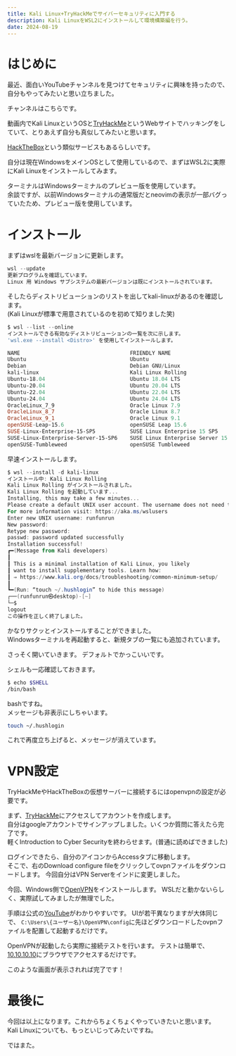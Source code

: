```yaml
---
title: Kali Linux+TryHackMeでサイバーセキュリティに入門する
description: Kali LinuxをWSL2にインストールして環境構築編を行う。
date: 2024-08-19
---
```



# はじめに

最近、面白いYouTubeチャンネルを見つけてセキュリティに興味を持ったので、自分もやってみたいと思い立ちました。

チャンネルはこちらです。

<Card
  href="https://www.youtube.com/@tamashiiwoyokose"
  title="しいたま@サイバーセキュリティ"
  description="free cybersecurity education and ethical hacking このチャンネルでは、主にサイバーセキュリティの話題に関する解説動画を投稿します。 動画内の技術は、法律の範囲内でのみ使用し、悪用はしないでください"
/>

動画内でKali LinuxというOSと[TryHackMe](https://tryhackme.com/)というWebサイトでハッキングをしていて、とりあえず自分も真似してみたいと思います。

[HackTheBox](https://academy.hackthebox.com/)という類似サービスもあるらしいです。

自分は現在WindowsをメインOSとして使用しているので、まずはWSL2に実際にKali Linuxをインストールしてみます。

ターミナルはWindowsターミナルのプレビュー版を使用しています。  
余談ですが、以前Windowsターミナルの通常版だとneovimの表示が一部バグっていたため、プレビュー版を使用しています。

# インストール

まずはwslを最新バージョンに更新します。

```powershell
wsl --update                                                                                                                                                  19:19:57
更新プログラムを確認しています。
Linux 用 Windows サブシステムの最新バージョンは既にインストールされています。
```

そしたらディストリビューションのリストを出してkali-linuxがあるのを確認します。  
(Kali Linuxが標準で用意されているのを初めて知りました笑)

```powershell
$ wsl --list --online                                                                                                                                           19:20:03
インストールできる有効なディストリビューションの一覧を次に示します。
'wsl.exe --install <Distro>' を使用してインストールします。

NAME                                   FRIENDLY NAME
Ubuntu                                 Ubuntu
Debian                                 Debian GNU/Linux
kali-linux                             Kali Linux Rolling
Ubuntu-18.04                           Ubuntu 18.04 LTS
Ubuntu-20.04                           Ubuntu 20.04 LTS
Ubuntu-22.04                           Ubuntu 22.04 LTS
Ubuntu-24.04                           Ubuntu 24.04 LTS
OracleLinux_7_9                        Oracle Linux 7.9
OracleLinux_8_7                        Oracle Linux 8.7
OracleLinux_9_1                        Oracle Linux 9.1
openSUSE-Leap-15.6                     openSUSE Leap 15.6
SUSE-Linux-Enterprise-15-SP5           SUSE Linux Enterprise 15 SP5
SUSE-Linux-Enterprise-Server-15-SP6    SUSE Linux Enterprise Server 15 SP6
openSUSE-Tumbleweed                    openSUSE Tumbleweed
```

早速インストールします。

```powershell
$ wsl --install -d kali-linux                                                                                                                                   19:22:20
インストール中: Kali Linux Rolling
Kali Linux Rolling がインストールされました。
Kali Linux Rolling を起動しています...
Installing, this may take a few minutes...
Please create a default UNIX user account. The username does not need to match your Windows username.
For more information visit: https://aka.ms/wslusers
Enter new UNIX username: runfunrun
New password:
Retype new password:
passwd: password updated successfully
Installation successful!
┏━(Message from Kali developers)
┃
┃ This is a minimal installation of Kali Linux, you likely
┃ want to install supplementary tools. Learn how:
┃ ⇒ https://www.kali.org/docs/troubleshooting/common-minimum-setup/
┃
┗━(Run: “touch ~/.hushlogin” to hide this message)
┌──(runfunrun㉿desktop)-[~]
└─$
logout
この操作を正しく終了しました。
```

かなりサクッとインストールすることができました。  
Windowsターミナルを再起動すると、新規タブの一覧にも追加されています。

<ImageZoom
  src='https://i.gyazo.com/e54052fcea8739b2e1b78f44815e5062.png'
  width={450}
  height={507}
  alt='image by gyazo'
/>

さっそく開いていきます。
デフォルトでかっこいいです。

<ImageZoom
  src='https://i.gyazo.com/02565e61f333c03a58da597c6d17cd45.png'
  width={786}
  height={282}
  alt='image by gyazo'
/>

シェルも一応確認しておきます。

```bash
$ echo $SHELL
/bin/bash
```

bashですね。  
メッセージも非表示にしちゃいます。

```bash
touch ~/.hushlogin
```

これで再度立ち上げると、メッセージが消えています。

# VPN設定

TryHackMeやHackTheBoxの仮想サーバーに接続するにはopenvpnの設定が必要です。

まず、[TryHackMe](https://tryhackme.com/)にアクセスしてアカウントを作成します。  
自分はgoogleアカウントでサインアップしました。いくつか質問に答えたら完了です。  
軽くIntroduction to Cyber Securityを終わらせます。(普通に読めばできました)

ログインできたら、自分のアイコンからAccessタブに移動します。  
そこで、右のDownload configure fileをクリックしてovpnファイルをダウンロードします。
今回自分はVPN Serverをインドに変更しました。

今回、Windows側で[OpenVPN](https://www.openvpn.jp/download/)をインストールします。
WSLだと動かないらしく、実際試してみましたが無理でした。

手順は公式の[YouTube](https://www.youtube.com/watch?v=996h-TwbUFc)がわかりやすいです。
UIが若干異なりますが大体同じで、
`C:\Users\{ユーザー名}\OpenVPN\config`に先ほどダウンロードしたovpnファイルを配置して起動するだけです。

OpenVPNが起動したら実際に接続テストを行います。
テストは簡単で、[10.10.10.10](http://10.10.10.10/)にブラウザでアクセスするだけです。

このような画面が表示されれば完了です！

<ImageZoom
  src='https://i.gyazo.com/4779328e72c82390a560b63854823191.png'
  width={1920}
  height={911}
  alt='image by gyazo'
/>

# 最後に

今回は以上になります。これからちょくちょくやっていきたいと思います。  
Kali Linuxについても、もっといじってみたいですね。

ではまた。
